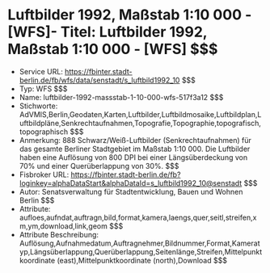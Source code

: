 # Luftbilder 1992, Maßstab 1:10 000 - [WFS]- Titel: Luftbilder 1992, Maßstab 1:10 000 - [WFS] $$$
- Service URL: https://fbinter.stadt-berlin.de/fb/wfs/data/senstadt/s_luftbild1992_10 $$$
- Typ: WFS $$$
- Name: luftbilder-1992-massstab-1-10-000-wfs-517f3a12 $$$
- Stichworte: AdVMIS,Berlin,Geodaten,Karten,Luftbilder,Luftbildmosaike,Luftbildplan,Luftbildpläne,Senkrechtaufnahmen,Topografie,Topographie,topografisch,topographisch $$$
- Anmerkung: 888 Schwarz/Weiß-Luftbilder (Senkrechtaufnahmen) für das gesamte Berliner Stadtgebiet im Maßstab 1:10 000. Die Luftbilder haben eine Auflösung von 800 DPI bei einer Längsüberdeckung von 70% und einer Querüberlappung von 30%. $$$
- Fisbroker URL: https://fbinter.stadt-berlin.de/fb?loginkey=alphaDataStart&alphaDataId=s_luftbild1992_10@senstadt $$$
- Autor: Senatsverwaltung für Stadtentwicklung, Bauen und Wohnen Berlin $$$
- Attribute: aufloes,aufndat,auftragn,bild,format,kamera,laengs,quer,seitl,streifen,xm,ym,download,link,geom $$$
- Attribute Beschreibung: Auflösung,Aufnahmedatum,Auftragnehmer,Bildnummer,Format,Kameratyp,Längsüberlappung,Querüberlappung,Seitenlänge,Streifen,Mittelpunktkoordinate (east),Mittelpunktkoordinate (north),Download $$$
